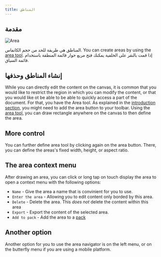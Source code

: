 ```yaml
---
title: المناطق
---
```



## مقدمة

![Area](area.png)

المناطق هي طريقة للحد من حجم الكانفاس. You can create areas by using the [area tool](../tools/area). إذا قمت بالنقر على الخلفية يمكنك فتح مربع حوار قائمة المنطقة باستخدام قائمة السياق.

## إنشاء المناطق وحذفها

While you can directly edit the content on the canvas, it is common that you would like to restrict the region in which you can modify the content, or that you would like ot be able to be able to quickly access a part of the document. For that, you have the <Monitor className="inline-icon"/> Area tool. As explained in the [introduction section](../), you might need to add the <Monitor className="inline-icon"/> area button to your toolbar. Using the [area tool](../tools/area), you can draw rectangle anywhere on the canvas to then define the area.

## More control

You can further define area tool by clicking again on the <Monitor className="inline-icon"/> area button. There, you can define the areas's fixed width, height, or aspect ratio.

## The area context menu

 After drawing an area, you can click or long tap on touch display the area to open a context menu with the following options:

- `Name` - Give the area a name that is convinient for you to use.
- `Enter the area` - Allowing you to edit content only borded by this area.
- `Delete` - Delete the area. This _does not_ delete the content within this area
- `Export` - Export the content of the selected area.
- `Add to pack` - Add the area to a [pack](../pack)

## Another option

Another option for you to use the area navigator is on the left menu, or on the butterfly menu if you are using a mobile platform.
